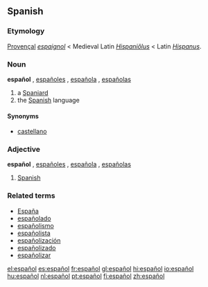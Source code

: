 == Spanish ==
===Etymology===
[[Provençal]] ''[[espaignol]]'' < Medieval Latin ''[[Hispaniolus|Hispaniŏlus]]'' < Latin ''[[Hispanus]]''.

=== Noun ===
'''español''' {{m}}, [[españoles]] {{p}}, [[española]] {{f}}, [[españolas]] {{f}} {{p}}

# a [[Spaniard]]
# the [[Spanish]] language

====Synonyms====
*[[castellano]]

=== Adjective ===
'''español''' {{m}}, [[españoles]] {{p}}, [[española]] {{f}}, [[españolas]] {{f}} {{p}}

# [[Spanish]]

===Related terms===
*[[España]]
*[[españolado]]
*[[españolismo]]
*[[españolista]]
*[[españolización]]
*[[españolizado]]
*[[españolizar]]

[[el:español]]
[[es:español]]
[[fr:español]]
[[gl:español]]
[[hi:español]]
[[io:español]]
[[hu:español]]
[[nl:español]]
[[pt:español]]
[[fi:español]]
[[zh:español]]